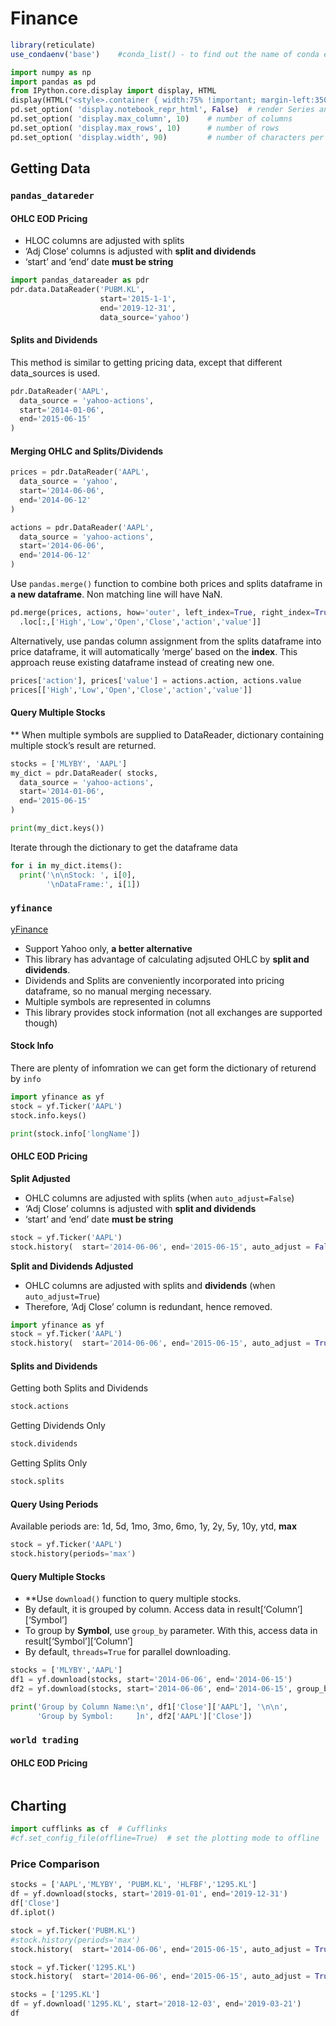 
# Finance

```r
library(reticulate)
use_condaenv('base')    #conda_list() - to find out the name of conda environment
```

```python
import numpy as np
import pandas as pd
from IPython.core.display import display, HTML
display(HTML("<style>.container { width:75% !important; margin-left:350px; }</style>"))
pd.set_option( 'display.notebook_repr_html', False)  # render Series and DataFrame as text, not HTML
pd.set_option( 'display.max_column', 10)    # number of columns
pd.set_option( 'display.max_rows', 10)      # number of rows
pd.set_option( 'display.width', 90)         # number of characters per row
```

## Getting Data

### `pandas_datareder`

#### OHLC EOD Pricing

- HLOC columns are adjusted with splits  
- 'Adj Close' columns is adjusted with **split and dividends**  
- 'start' and 'end' date **must be string**

```python
import pandas_datareader as pdr
pdr.data.DataReader('PUBM.KL',
                    start='2015-1-1', 
                    end='2019-12-31', 
                    data_source='yahoo')
```

#### Splits and Dividends

This method is similar to getting pricing data, except that different data_sources is used.

```python
pdr.DataReader('AAPL',
  data_source = 'yahoo-actions',
  start='2014-01-06', 
  end='2015-06-15'
)
```

#### Merging OHLC and Splits/Dividends

```python
prices = pdr.DataReader('AAPL',
  data_source = 'yahoo',
  start='2014-06-06', 
  end='2014-06-12'
)

actions = pdr.DataReader('AAPL',
  data_source = 'yahoo-actions',
  start='2014-06-06', 
  end='2014-06-12'
)
```

Use `pandas.merge()` function to combine both prices and splits dataframe in **a new dataframe**. Non matching line will have NaN.

```python
pd.merge(prices, actions, how='outer', left_index=True, right_index=True) \
  .loc[:,['High','Low','Open','Close','action','value']]
```

Alternatively, use pandas column assignment from the splits dataframe into price dataframe, it will automatically 'merge' based on the **index**. This approach reuse existing dataframe instead of creating new one.

```python
prices['action'], prices['value'] = actions.action, actions.value
prices[['High','Low','Open','Close','action','value']]
```

#### Query Multiple Stocks

** When multiple symbols are supplied to DataReader, dictionary containing multiple stock's result are returned.

```python
stocks = ['MLYBY', 'AAPL']
my_dict = pdr.DataReader( stocks,
  data_source = 'yahoo-actions',
  start='2014-01-06', 
  end='2015-06-15'
)

print(my_dict.keys())
```

Iterate through the dictionary to get the dataframe data

```python
for i in my_dict.items():
  print('\n\nStock: ', i[0],
        '\nDataFrame:', i[1])
```

### `yfinance`

[yFinance](https://github.com/ranaroussi/yfinance)

- Support Yahoo only, **a better alternative**  
- This library has advantage of calculating adjsuted OHLC by **split and dividends**. 
- Dividends and Splits are conveniently incorporated into pricing dataframe, so no manual merging necessary.  
- Multiple symbols are represented in columns  
- This library provides stock information (not all exchanges are supported though)  

#### Stock Info

There are plenty of infomration we can get form the dictionary of returend by `info`

```python
import yfinance as yf
stock = yf.Ticker('AAPL')
stock.info.keys()
```
```python
print(stock.info['longName'])
```

#### OHLC EOD Pricing

**Split Adjusted**  

- OHLC columns are adjusted with splits  (when `auto_adjust=False`)
- 'Adj Close' columns is adjusted with **split and dividends**  
- 'start' and 'end' date **must be string**

```python
stock = yf.Ticker('AAPL')
stock.history(  start='2014-06-06', end='2015-06-15', auto_adjust = False)
```

**Split and Dividends Adjusted**  

- OHLC columns are adjusted with splits and  **dividends**  (when `auto_adjust=True`)  
- Therefore, 'Adj Close' column is redundant, hence removed.

```python
import yfinance as yf
stock = yf.Ticker('AAPL')
stock.history(  start='2014-06-06', end='2015-06-15', auto_adjust = True)
```

#### Splits and Dividends

Getting both Splits and Dividends

```python
stock.actions
```

Getting Dividends Only

```python
stock.dividends
```

Getting Splits Only

```python
stock.splits
```

#### Query Using Periods

Available periods are: 1d, 5d, 1mo, 3mo, 6mo, 1y, 2y, 5y, 10y, ytd, **max**

```python
stock = yf.Ticker('AAPL')
stock.history(periods='max')
```
#### Query Multiple Stocks

- **Use `download()` function to query multiple stocks.  
- By default, it is grouped by column. Access data in result['Column']['Symbol']  
- To group by **Symbol**, use `group_by` parameter.  With this, access data in result['Symbol']['Column']  
- By default, `threads=True` for parallel downloading.

```python
stocks = ['MLYBY','AAPL']
df1 = yf.download(stocks, start='2014-06-06', end='2014-06-15')
df2 = yf.download(stocks, start='2014-06-06', end='2014-06-15', group_by='ticker')

print('Group by Column Name:\n', df1['Close']['AAPL'], '\n\n',
      'Group by Symbol:     ]n', df2['AAPL']['Close'])
```


### `world trading`

#### OHLC EOD Pricing

```python

```


## Charting

```python
import cufflinks as cf  # Cufflinks
#cf.set_config_file(offline=True)  # set the plotting mode to offline
```


### Price Comparison

```python
stocks = ['AAPL','MLYBY', 'PUBM.KL', 'HLFBF','1295.KL']
df = yf.download(stocks, start='2019-01-01', end='2019-12-31')
df['Close']
df.iplot()
```
```python
stock = yf.Ticker('PUBM.KL')
#stock.history(periods='max')
stock.history(  start='2014-06-06', end='2015-06-15', auto_adjust = True)
```

```python
stock = yf.Ticker('1295.KL')
stock.history(  start='2014-06-06', end='2015-06-15', auto_adjust = True)
```

```python
stocks = ['1295.KL']
df = yf.download('1295.KL', start='2018-12-03', end='2019-03-21')
df
```

